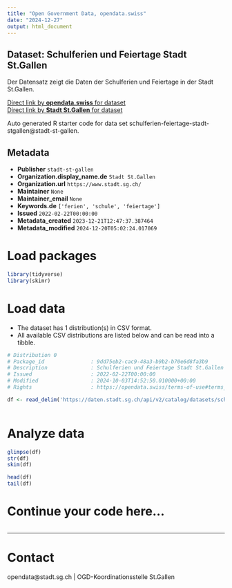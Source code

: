```yaml
---
title: "Open Government Data, opendata.swiss"
date: "2024-12-27"
output: html_document
---
```


## Dataset: Schulferien und Feiertage Stadt St.Gallen

Der Datensatz zeigt die Daten der Schulferien und Feiertage in der Stadt St.Gallen.

[Direct link by **opendata.swiss** for dataset](https://opendata.swiss/de/dataset/schulferien-und-feiertage-stadt-st-gallen)<br>
[Direct link by **Stadt St.Gallen** for dataset](https://daten.stadt.sg.ch/explore/dataset/schulferien-feiertage-stadt-stgallen/)

Auto generated R starter code for data set schulferien-feiertage-stadt-stgallen@stadt-st-gallen.

## Metadata

- **Publisher** `stadt-st-gallen`
- **Organization.display_name.de** `Stadt St.Gallen`
- **Organization.url** `https://www.stadt.sg.ch/`
- **Maintainer** `None`
- **Maintainer_email** `None`
- **Keywords.de** `['ferien', 'schule', 'feiertage']`
- **Issued** `2022-02-22T00:00:00`
- **Metadata_created** `2023-12-21T12:47:37.387464`
- **Metadata_modified** `2024-12-20T05:02:24.017069`


# Load packages

```r

library(tidyverse)
library(skimr)

```

# Load data

-   The dataset has 1 distribution(s) in CSV format.
-   All available CSV distributions are listed below and can be read into a tibble.

```r

# Distribution 0
# Package_id               : 9dd75eb2-cac9-48a3-b9b2-b70e6d8fa3b9
# Description              : Schulferien und Feiertage Stadt St.Gallen (csv)
# Issued                   : 2022-02-22T00:00:00
# Modified                 : 2024-10-03T14:52:50.010000+00:00
# Rights                   : https://opendata.swiss/terms-of-use#terms_by

df <- read_delim('https://daten.stadt.sg.ch/api/v2/catalog/datasets/schulferien-feiertage-stadt-stgallen/exports/csv?use_labels=true')



```

# Analyze data

```r

glimpse(df)
str(df)
skim(df)

head(df)
tail(df)

```

# Continue your code here...

```r

```

------------------------------------------------------------------------

# Contact

opendata@stadt.sg.ch | OGD-Koordinationsstelle St.Gallen
